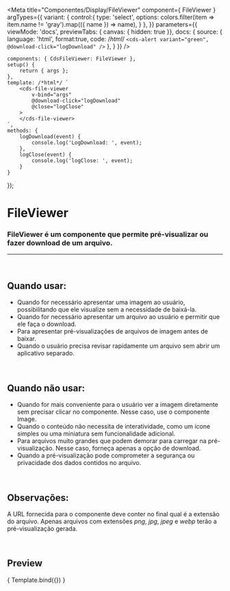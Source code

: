 
<Meta
	title="Componentes/Display/FileViewer"
	component={ FileViewer }
	argTypes={{
		variant: {
			control:{
				type: 'select',
				options: colors.filter(item => item.name != 'gray').map(({ name }) => name),
			}
		},
	}}
	parameters={{
		viewMode: 'docs',
		previewTabs: { canvas: { hidden: true }},
		docs: {
			source: {
				language: 'html',
				format:true,
				code: /*html*/
`<cds-alert
	variant="green",
	@download-click="logDownload"
/>`
			},
		}
	}}
/>

	components: { CdsFileViewer: FileViewer },
	setup() {
		return { args };
	},
	template: /*html*/ `
		<cds-file-viewer
			v-bind="args"
			@download-click="logDownload"
			@close="logClose"
		>
		</cds-file-viewer>
	`,
	methods: {
		logDownload(event) {
			console.log('LogDownload: ', event);
		},
		logClose(event) {
			console.log('logClose: ', event);
		}
	}
});

# FileViewer

###  FileViewer é um componente que permite pré-visualizar ou fazer download de um arquivo.
---
<br />

## Quando usar:
- Quando for necessário apresentar uma imagem ao usuário, possibilitando que ele visualize sem a necessidade de baixá-la.
- Quando for necessário apresentar um arquivo ao usuário e permitir que ele faça o download.
- Para apresentar pré-visualizações de arquivos de imagem antes de baixar.
- Quando o usuário precisa revisar rapidamente um arquivo sem abrir um aplicativo separado.

<br />

## Quando não usar:
- Quando for mais conveniente para o usuário ver a imagem diretamente sem precisar clicar no componente. Nesse caso, use o componente Image.
- Quando o conteúdo não necessita de interatividade, como um ícone simples ou uma miniatura sem funcionalidade adicional.
- Para arquivos muito grandes que podem demorar para carregar na pré-visualização. Nesse caso, forneça apenas a opção de download.
- Quando a pré-visualização pode comprometer a segurança ou privacidade dos dados contidos no arquivo.

<br />

## Observações:
A URL fornecida para o componente deve conter no final qual é a extensão do arquivo. Apenas arquivos com extensões _png_, _jpg_, _jpeg_ e _webp_ terão a pré-visualização gerada.

<br />

## Preview

<Canvas>
	<Story
		name="FileViewer"
		args={{
			label: 'Comprovante de residência',
			fileUrl: "https://images.pexels.com/photos/1254140/pexels-photo-1254140.jpeg",
			variant: 'green',
		}}
	>
		{ Template.bind({}) }
	</Story>
</Canvas>

<ArgsTable story="FileViewer" />